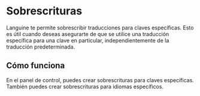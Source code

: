 # Sobrescrituras

Languine te permite sobrescribir traducciones para claves específicas. Esto es útil cuando deseas asegurarte de que se utilice una traducción específica para una clave en particular, independientemente de la traducción predeterminada.

## Cómo funciona

En el panel de control, puedes crear sobrescrituras para claves específicas. También puedes crear sobrescrituras para idiomas específicos.